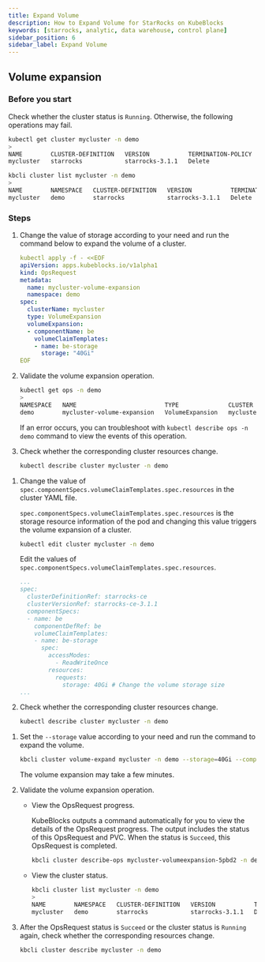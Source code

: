 ```yaml
---
title: Expand Volume
description: How to Expand Volume for StarRocks on KubeBlocks
keywords: [starrocks, analytic, data warehouse, control plane]
sidebar_position: 6
sidebar_label: Expand Volume
---
```



## Volume expansion

### Before you start

Check whether the cluster status is `Running`. Otherwise, the following operations may fail.

<Tabs>

<TabItem value="kubectl" label="kubectl" default>

```bash
kubectl get cluster mycluster -n demo
>
NAME        CLUSTER-DEFINITION   VERSION           TERMINATION-POLICY   STATUS    AGE
mycluster   starrocks            starrocks-3.1.1   Delete               Running   4m29s
```

</TabItem>

<TabItem value="kbcli" label="kbcli">

```bash
kbcli cluster list mycluster -n demo
>
NAME        NAMESPACE   CLUSTER-DEFINITION   VERSION           TERMINATION-POLICY   STATUS        CREATED-TIME
mycluster   demo        starrocks            starrocks-3.1.1   Delete               Running       Jul 17,2024 19:06 UTC+0800
```

</TabItem>

</Tabs>

### Steps

<Tabs>

<TabItem value="OpsRequest" label="OpsRequest" default>

1. Change the value of storage according to your need and run the command below to expand the volume of a cluster.

    ```yaml
    kubectl apply -f - <<EOF
    apiVersion: apps.kubeblocks.io/v1alpha1
    kind: OpsRequest
    metadata:
      name: mycluster-volume-expansion
      namespace: demo
    spec:
      clusterName: mycluster
      type: VolumeExpansion
      volumeExpansion:
      - componentName: be
        volumeClaimTemplates:
        - name: be-storage
          storage: "40Gi"
    EOF
    ```

2. Validate the volume expansion operation.

    ```bash
    kubectl get ops -n demo
    >
    NAMESPACE   NAME                         TYPE              CLUSTER     STATUS    PROGRESS   AGE
    demo        mycluster-volume-expansion   VolumeExpansion   mycluster   Succeed   3/3        6m
    ```

    If an error occurs, you can troubleshoot with `kubectl describe ops -n demo` command to view the events of this operation.

3. Check whether the corresponding cluster resources change.

    ```bash
    kubectl describe cluster mycluster -n demo
    ```

</TabItem>

<TabItem value="Edit cluster YAML file" label="Edit cluster YAML file">

1. Change the value of `spec.componentSpecs.volumeClaimTemplates.spec.resources` in the cluster YAML file.

   `spec.componentSpecs.volumeClaimTemplates.spec.resources` is the storage resource information of the pod and changing this value triggers the volume expansion of a cluster.

   ```bash
   kubectl edit cluster mycluster -n demo
   ```

   Edit the values of `spec.componentSpecs.volumeClaimTemplates.spec.resources`.

   ```yaml
   ...
   spec:
     clusterDefinitionRef: starrocks-ce
     clusterVersionRef: starrocks-ce-3.1.1
     componentSpecs:
     - name: be
       componentDefRef: be
       volumeClaimTemplates:
       - name: be-storage
         spec:
           accessModes:
             - ReadWriteOnce
           resources:
             requests:
               storage: 40Gi # Change the volume storage size
   ...
   ```

2. Check whether the corresponding cluster resources change.

    ```bash
    kubectl describe cluster mycluster -n demo
    ```

</TabItem>

<TabItem value="kbcli" label="kbcli">

1. Set the `--storage` value according to your need and run the command to expand the volume.

    ```bash
    kbcli cluster volume-expand mycluster -n demo --storage=40Gi --components=be
    ```

    The volume expansion may take a few minutes.

2. Validate the volume expansion operation.

    - View the OpsRequest progress.

       KubeBlocks outputs a command automatically for you to view the details of the OpsRequest progress. The output includes the status of this OpsRequest and PVC. When the status is `Succeed`, this OpsRequest is completed.

       ```bash
       kbcli cluster describe-ops mycluster-volumeexpansion-5pbd2 -n demo
       ```

    - View the cluster status.

       ```bash
       kbcli cluster list mycluster -n demo
       >
       NAME        NAMESPACE   CLUSTER-DEFINITION   VERSION           TERMINATION-POLICY   STATUS    CREATED-TIME
       mycluster   demo        starrocks            starrocks-3.1.1   Delete               Running   Jul 17,2024 19:06 UTC+0800
       ```

3. After the OpsRequest status is `Succeed` or the cluster status is `Running` again, check whether the corresponding resources change.

    ```bash
    kbcli cluster describe mycluster -n demo
    ```

</TabItem>

</Tabs>